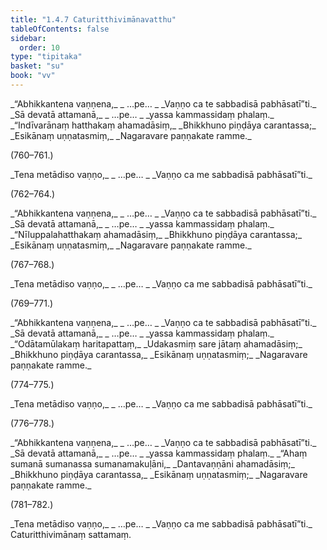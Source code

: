 ```yaml
---
title: "1.4.7 Caturitthivimānavatthu"
tableOfContents: false
sidebar:
  order: 10
type: "tipitaka"
basket: "su"
book: "vv"
---
```



<DynamicBreadcrumb />

<Division number="755–757" book="vv" bookNo="19" page="63">

<Paragraph number="604" type="verses" book="vv">
_“Abhikkantena vaṇṇena,_  
_ …pe… _  
_Vaṇṇo ca te sabbadisā pabhāsatī”ti._  

</Paragraph>

</Division>
<Division number="758" book="vv" bookNo="19" page="63">

<Paragraph number="605" type="verses" book="vv">
_Sā devatā attamanā,_  
_ …pe… _  
_yassa kammassidaṃ phalaṃ._  

</Paragraph>

</Division>
<Division number="759" book="vv" bookNo="19" page="63">

<Paragraph number="606" type="verses" book="vv">
_“Indīvarānaṃ hatthakaṃ ahamadāsiṃ,_  
_Bhikkhuno piṇḍāya carantassa;_  
_Esikānaṃ uṇṇatasmiṃ,_  
_Nagaravare paṇṇakate ramme._  


(760–761.)
</Paragraph>

<Paragraph number="607" type="verses" book="vv">
_Tena metādiso vaṇṇo,_  
_ …pe… _  
_Vaṇṇo ca me sabbadisā pabhāsatī”ti._  


(762–764.)
</Paragraph>

<Paragraph number="608" type="verses" book="vv">
_“Abhikkantena vaṇṇena,_  
_ …pe… _  
_Vaṇṇo ca te sabbadisā pabhāsatī”ti._  

</Paragraph>

</Division>
<Division number="765" book="vv" bookNo="19" page="63">

<Paragraph number="609" type="verses" book="vv">
_Sā devatā attamanā,_  
_ …pe… _  
_yassa kammassidaṃ phalaṃ._  

</Paragraph>

</Division>
<Division number="766" book="vv" bookNo="19" page="63">

<Paragraph number="610" type="verses" book="vv">
_“Nīluppalahatthakaṃ ahamadāsiṃ,_  
_Bhikkhuno piṇḍāya carantassa;_  
_Esikānaṃ uṇṇatasmiṃ,_  
_Nagaravare paṇṇakate ramme._  


(767–768.)
</Paragraph>

<Paragraph number="611" type="verses" book="vv">
_Tena metādiso vaṇṇo,_  
_ …pe… _  
_Vaṇṇo ca me sabbadisā pabhāsatī”ti._  


(769–771.)
</Paragraph>

<Paragraph number="612" type="verses" book="vv">
_“Abhikkantena vaṇṇena,_  
_ …pe… _  
_Vaṇṇo ca te sabbadisā pabhāsatī”ti._  

</Paragraph>

</Division>
<Division number="772" book="vv" bookNo="19" page="64">

<Paragraph number="613" type="verses" book="vv">
_Sā devatā attamanā,_  
_ …pe… _  
_yassa kammassidaṃ phalaṃ._  

</Paragraph>

</Division>
<Division number="773" book="vv" bookNo="19" page="64">

<Paragraph number="614" type="verses" book="vv">
_“Odātamūlakaṃ haritapattaṃ,_  
_Udakasmiṃ sare jātaṃ ahamadāsiṃ;_  
_Bhikkhuno piṇḍāya carantassa,_  
_Esikānaṃ uṇṇatasmiṃ;_  
_Nagaravare paṇṇakate ramme._  


(774–775.)
</Paragraph>

<Paragraph number="615" type="verses" book="vv">
_Tena metādiso vaṇṇo,_  
_ …pe… _  
_Vaṇṇo ca me sabbadisā pabhāsatī”ti._  


(776–778.)
</Paragraph>

<Paragraph number="616" type="verses" book="vv">
_“Abhikkantena vaṇṇena,_  
_ …pe… _  
_Vaṇṇo ca te sabbadisā pabhāsatī”ti._  

</Paragraph>

</Division>
<Division number="779" book="vv" bookNo="19" page="64">

<Paragraph number="617" type="verses" book="vv">
_Sā devatā attamanā,_  
_ …pe… _  
_yassa kammassidaṃ phalaṃ._  

</Paragraph>

</Division>
<Division number="780" book="vv" bookNo="19" page="64">

<Paragraph number="618" type="verses" book="vv">
_“Ahaṃ sumanā sumanassa sumanamakuḷāni,_  
_Dantavaṇṇāni ahamadāsiṃ;_  
_Bhikkhuno piṇḍāya carantassa,_  
_Esikānaṃ uṇṇatasmiṃ;_  
_Nagaravare paṇṇakate ramme._  


(781–782.)
</Paragraph>

<Paragraph number="619" type="verses" book="vv">
_Tena metādiso vaṇṇo,_  
_ …pe… _  
_Vaṇṇo ca me sabbadisā pabhāsatī”ti._  


</Paragraph>
</Division>

<Paragraph number="620" type="center" book="vv">
Caturitthivimānaṃ sattamaṃ.
</Paragraph>